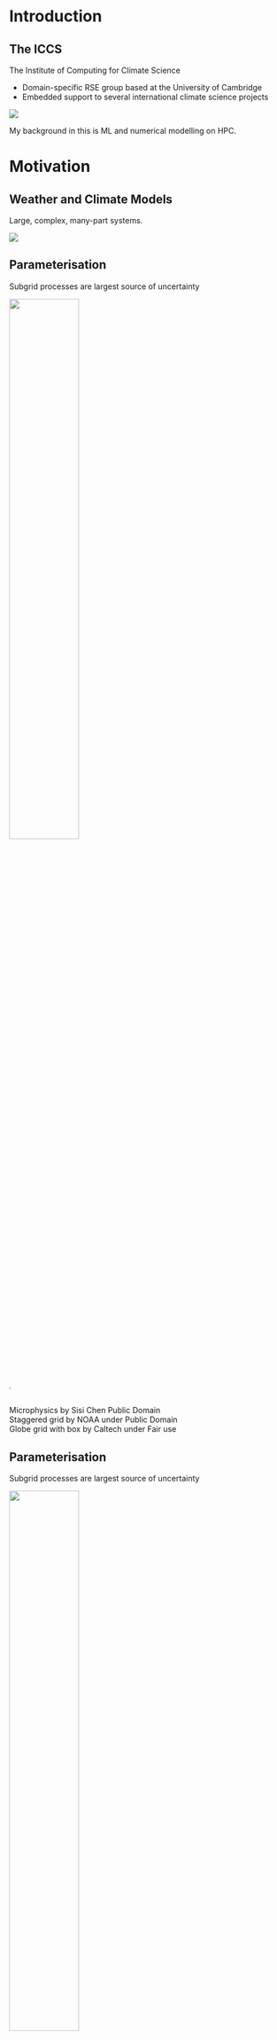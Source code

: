 # Introduction

## The ICCS

<!-- ! ## The ICCS^[For more details see poster 14 *International RSE collaboration with the ICCS and the VESRI*] {.smaller} -->

The Institute of Computing for Climate Science

* Domain-specific RSE group based at the University of Cambridge
* Embedded support to several international climate science projects 

![]( ./images/iccs/ICCS_streams.png){fig-align="center"}

::: {.notes}
My background in this is ML and numerical modelling on HPC. 
:::


# Motivation

## Weather and Climate Models {.smaller}

Large, complex, many-part systems. 
<br>

![]( ./images/Climate_Models.svg )


## Parameterisation {.smaller auto-animate=true}

Subgrid processes are largest source of uncertainty

![]( https://nps.edu/documents/10180/113643263/nps-tschneider-gclimatemodel-grid.jpg/de62c0fe-c76f-42e7-abdf-3143935b1fb3?t=1551741588000 ){style="height: 50%; width=20px; object-fit: cover; object-position: 0 0;" .absolute top=25% left=0%}

![]( https://sisichenclouds.weebly.com/uploads/1/3/0/6/130656471/cloudprocess1_orig.png ){style="background: #FFFFFF;" .absolute top=53% left=44% height=0.5%}

::: {.attribution}
Microphysics by Sisi Chen Public Domain\
Staggered grid by NOAA under Public Domain\
Globe grid with box by Caltech under Fair use
:::

## Parameterisation {.smaller auto-animate=true}

Subgrid processes are largest source of uncertainty

![]( https://nps.edu/documents/10180/113643263/nps-tschneider-gclimatemodel-grid.jpg/de62c0fe-c76f-42e7-abdf-3143935b1fb3?t=1551741588000 ){style="height: 50%; width=20px; object-fit: cover; object-position: 0 0;" .absolute top=25% left=0%}

![]( https://sisichenclouds.weebly.com/uploads/1/3/0/6/130656471/cloudprocess1_orig.png ){style="background: #FFFFFF;" .absolute top=30% right=0% height=40%}

::: {.attribution}
Microphysics by Sisi Chen Public Domain\
Staggered grid by NOAA under Public Domain\
Globe grid with box by Caltech under Fair use
kkkkkk
:::

## Machine Learning in Science {.smaller}

We typically think of Deep Learning as an end-to-end process;  
a black box with an input and an output^[And some models like GraphCast, Aurora, and Pangu operate on this principle].

![]( ./images/neural_net_3b1b.jpeg ){style="border-radius: 50%;" .absolute top=39% left=35% width=30% height=32%}

![]( ./images/pikachu.png ){.absolute top=37.5% left=5.5% width=25%}
[Who's that Pokémon?]{.absolute top=32.5% left=4% width=25% style="text-align:center;"}

[$$\begin{bmatrix}\vdots\\a_{23}\\a_{24}\\a_{25}\\a_{26}\\a_{27}\\\vdots\\\end{bmatrix}=\begin{bmatrix}\vdots\\0\\0\\1\\0\\0\\\vdots\\\end{bmatrix}$$]{.absolute top=30% right=8.5% width=25%}
[It's Pikachu!]{.absolute top=27.5% right=8.5% width=25% style="text-align:center;"}

::: {.attribution}
Neural Net by [3Blue1Brown]( https://www.3blue1brown.com/topics/neural-networks ) under [*fair dealing*](https://www.gov.uk/guidance/exceptions-to-copyright).  
Pikachu &#169; *The Pokemon Company*, used under [*fair dealing*]( https://www.gov.uk/guidance/exceptions-to-copyright ).
:::


## Hybrid Modelling {.smaller}

![]( ./images/Climate_Models.svg )

![]( ./images/neural_net_3b1b.jpeg ){style="border-radius: 50%;" .absolute bottom=7% left=56% width=25% height=21%}

::: {.attribution}
Neural Net by [3Blue1Brown]( https://www.3blue1brown.com/topics/neural-networks ) under [*fair dealing*](https://www.gov.uk/guidance/exceptions-to-copyright).  
Pikachu &#169; *The Pokemon Company*, used under [*fair dealing*]( https://www.gov.uk/guidance/exceptions-to-copyright ).
:::

::: {.notes}
2 approaches: 
* emulation, or
* data-driven.

Additional challenges:
* Physical compatibility
  * Physics-based models have conservation laws  
    Required for accuracy and stability
* Language interoperation
:::


## Challenges {.smaller}

- Reproducibility
  - Ensure net functions the same in-situ
- Re-usability
  - Make ML parameterisations available to many models
  - Facilitate easy re-training/adaptation
- Language Interoperation

